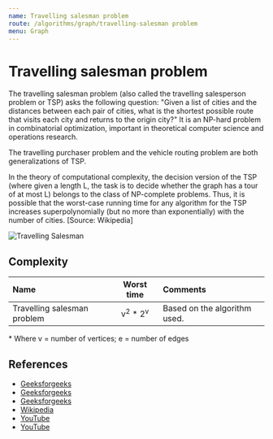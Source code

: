```yaml
---
name: Travelling salesman problem
route: /algorithms/graph/travelling-salesman problem
menu: Graph
---
```


# Travelling salesman problem

The travelling salesman problem (also called the travelling salesperson problem or TSP)
asks the following question: "Given a list of cities and the distances between each pair
of cities, what is the shortest possible route that visits each city and returns to the
origin city?" It is an NP-hard problem in combinatorial optimization, important in
theoretical computer science and operations research.

The travelling purchaser problem and the vehicle routing problem are both generalizations
of TSP.

In the theory of computational complexity, the decision version of the TSP (where given a
length L, the task is to decide whether the graph has a tour of at most L) belongs to the
class of NP-complete problems. Thus, it is possible that the worst-case running time for
any algorithm for the TSP increases superpolynomially (but no more than exponentially)
with the number of cities. [Source: Wikipedia]

![Travelling Salesman](https://upload.wikimedia.org/wikipedia/commons/thumb/1/11/GLPK_solution_of_a_travelling_salesman_problem.svg/1920px-GLPK_solution_of_a_travelling_salesman_problem.svg.png)

## Complexity

| Name                        |           Worst time           | Comments                     |
| :-------------------------- | :----------------------------: | :--------------------------- |
| Travelling salesman problem | v<sup>2</sup> \* 2<sup>v</sup> | Based on the algorithm used. |

\* Where v = number of vertices; e = number of edges

## References

- [Geeksforgeeks](https://www.geeksforgeeks.org/travelling-salesman-problem-set-1/)
- [Geeksforgeeks](https://www.geeksforgeeks.org/travelling-salesman-problem-implementation-using-backtracking/?ref=rp)
- [Geeksforgeeks](https://www.geeksforgeeks.org/traveling-salesman-problem-using-branch-and-bound-2/)
- [Wikipedia](https://en.wikipedia.org/wiki/Travelling_salesman_problem)
- [YouTube](https://www.youtube.com/watch?v=XaXsJJh-Q5Y&ab_channel=AbdulBari)
- [YouTube](https://www.youtube.com/watch?v=1FEP_sNb62k&ab_channel=AbdulBari)
